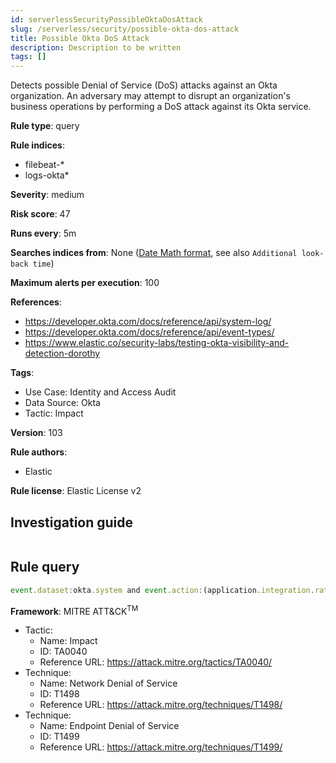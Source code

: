 ```yaml
---
id: serverlessSecurityPossibleOktaDosAttack
slug: /serverless/security/possible-okta-dos-attack
title: Possible Okta DoS Attack
description: Description to be written
tags: []
---
```


<div id="possible-okta-dos-attack"></div>

Detects possible Denial of Service (DoS) attacks against an Okta organization. An adversary may attempt to disrupt an organization's business operations by performing a DoS attack against its Okta service.

**Rule type**: query

**Rule indices**: 

* filebeat-*
* logs-okta*

**Severity**: medium

**Risk score**: 47

**Runs every**: 5m

**Searches indices from**: None ([Date Math format](((ref))/common-options.html#date-math), see also <DocLink id="serverlessSecurityRulesUiCreate" section="set-the-rules-schedule">`Additional look-back time`</DocLink>)

**Maximum alerts per execution**: 100

**References**: 

* https://developer.okta.com/docs/reference/api/system-log/
* https://developer.okta.com/docs/reference/api/event-types/
* https://www.elastic.co/security-labs/testing-okta-visibility-and-detection-dorothy

**Tags**: 

* Use Case: Identity and Access Audit
* Data Source: Okta
* Tactic: Impact

**Version**: 103

**Rule authors**: 

* Elastic

**Rule license**: Elastic License v2

## Investigation guide

```markdown

```

## Rule query

```js
event.dataset:okta.system and event.action:(application.integration.rate_limit_exceeded or system.org.rate_limit.warning or system.org.rate_limit.violation or core.concurrency.org.limit.violation)

```

**Framework**: MITRE ATT&CK<sup>TM</sup>

* Tactic:
    * Name: Impact
    * ID: TA0040
    * Reference URL: https://attack.mitre.org/tactics/TA0040/
* Technique:
    * Name: Network Denial of Service
    * ID: T1498
    * Reference URL: https://attack.mitre.org/techniques/T1498/
* Technique:
    * Name: Endpoint Denial of Service
    * ID: T1499
    * Reference URL: https://attack.mitre.org/techniques/T1499/

